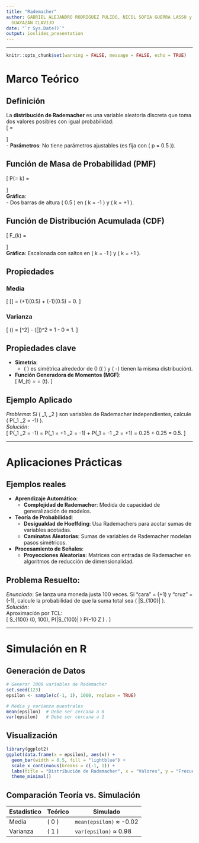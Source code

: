 ```yaml
---
title: "Rademacher"
author: GABRIEL ALEJANDRO RODRIGUEZ PULIDO, NICOL SOFIA GUERRA LASSO y JUAN SEBASTIÁN
  GUAYAZÁN CLAVIJO
date: "`r Sys.Date()`"
output: ioslides_presentation
---
```


---

```r
knitr::opts_chunk$set(warning = FALSE, message = FALSE, echo = TRUE)
```


# **Marco Teórico**  

## **Definición**  
La **distribución de Rademacher** es una variable aleatoria discreta que toma dos valores posibles con igual probabilidad:  
\[
\epsilon = 
\begin{cases} 
+1 & \text{con probabilidad } p = 0.5, \\
-1 & \text{con probabilidad } 1-p = 0.5.
\end{cases}
\]  
- **Parámetros**: No tiene parámetros ajustables (es fija con \( p = 0.5 \)).  

## **Función de Masa de Probabilidad (PMF)**  
\[
P(\epsilon = k) = 
\begin{cases} 
0.5 & \text{si } k = +1 \text{ o } k = -1, \\
0 & \text{en otro caso}.
\end{cases}
\]  
**Gráfica**:  
- Dos barras de altura \( 0.5 \) en \( k = -1 \) y \( k = +1 \).  

## **Función de Distribución Acumulada (CDF)**  
\[
F_\epsilon(k) = 
\begin{cases} 
0 & \text{si } k < -1, \\
0.5 & \text{si } -1 \leq k < 1, \\
1 & \text{si } k \geq 1.
\end{cases}
\]  
**Gráfica**: Escalonada con saltos en \( k = -1 \) y \( k = +1 \).  

## **Propiedades**  
### **Media**
  \[
  \mathbb{E}[\epsilon] = (+1)(0.5) + (-1)(0.5) = 0.
  \]
  
  
### **Varianza**
  \[
  \text{Var}(\epsilon) = \mathbb{E}[\epsilon^2] - (\mathbb{E}[\epsilon])^2 = 1 - 0 = 1.
  \]  

## **Propiedades clave** 
- **Simetría**:  
  - \( \epsilon \) es simétrica alrededor de 0 (\( \epsilon \) y \( -\epsilon \) tienen la misma distribución).  
- **Función Generadora de Momentos (MGF)**:  
  \[
  M_\epsilon(t) = \frac{e^t + e^{-t}}{2} = \cosh(t).
  \]  

## **Ejemplo Aplicado**  
*Problema*: Si \( \epsilon_1, \epsilon_2 \) son variables de Rademacher independientes, calcule \( P(\epsilon_1 \cdot \epsilon_2 = -1) \).  
*Solución*:  
\[
P(\epsilon_1 \epsilon_2 = -1) = P(\epsilon_1 = +1 \land \epsilon_2 = -1) + P(\epsilon_1 = -1 \land \epsilon_2 = +1) = 0.25 + 0.25 = 0.5.
\]  

---

# **Aplicaciones Prácticas**

## **Ejemplos reales**
- **Aprendizaje Automático**:  
  - **Complejidad de Rademacher**: Medida de capacidad de generalización de modelos.  
- **Teoría de Probabilidad**:  
  - **Desigualdad de Hoeffding**: Usa Rademachers para acotar sumas de variables acotadas.  
  - **Caminatas Aleatorias**: Sumas de variables de Rademacher modelan pasos simétricos.  
- **Procesamiento de Señales**:  
  - **Proyecciones Aleatorias**: Matrices con entradas de Rademacher en algoritmos de reducción de dimensionalidad.  

## **Problema Resuelto**:  
*Enunciado*: Se lanza una moneda justa 100 veces. Si "cara" = \(+1\) y "cruz" = \(-1\), calcule la probabilidad de que la suma total sea \( |S_{100}| \leq 10 \).  
*Solución*:  
Aproximación por TCL:  
\[
S_{100} \approx \mathcal{N}(0, 100), \quad P(|S_{100}| \leq 10) \approx P(-10 \leq Z \leq 10) \approx 0.6826.
\]  

---

# **Simulación en R**  

## **Generación de Datos**  
```r
# Generar 1000 variables de Rademacher
set.seed(123)
epsilon <- sample(c(-1, 1), 1000, replace = TRUE)

# Media y varianza muestrales
mean(epsilon)  # Debe ser cercana a 0
var(epsilon)   # Debe ser cercana a 1
```

## **Visualización**  
```r
library(ggplot2)
ggplot(data.frame(x = epsilon), aes(x)) +
  geom_bar(width = 0.5, fill = "lightblue") +
  scale_x_continuous(breaks = c(-1, 1)) +
  labs(title = "Distribución de Rademacher", x = "Valores", y = "Frecuencia") +
  theme_minimal()
```

## **Comparación Teoría vs. Simulación**  
| **Estadístico** | **Teórico** | **Simulado** |  
|-----------------|-------------|--------------|  
| Media          | \( 0 \)     | `mean(epsilon)` ≈ -0.02 |  
| Varianza       | \( 1 \)     | `var(epsilon)` ≈ 0.98   |  
